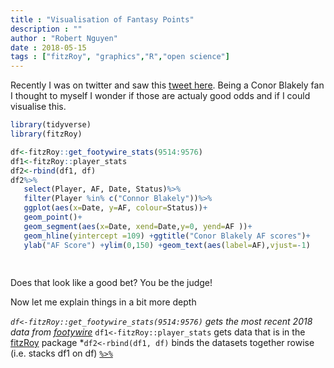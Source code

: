 ```yaml
---
title : "Visualisation of Fantasy Points"
description : ""
author : "Robert Nguyen"
date : 2018-05-15
tags : ["fitzRoy", "graphics","R","open science"]
---
```


Recently I was on twitter and saw this [tweet here](https://twitter.com/chriseddy999/status/994920249148432384). Being a Conor Blakely fan I thought to myself I wonder if those are actualy good odds and if I could visualise this. 

```r
library(tidyverse)
library(fitzRoy)

df<-fitzRoy::get_footywire_stats(9514:9576)
df1<-fitzRoy::player_stats
df2<-rbind(df1, df) 
df2%>%
   select(Player, AF, Date, Status)%>%
   filter(Player %in% c("Connor Blakely"))%>%
   ggplot(aes(x=Date, y=AF, colour=Status))+
   geom_point()+
   geom_segment(aes(x=Date, xend=Date,y=0, yend=AF ))+
   geom_hline(yintercept =109) +ggtitle("Conor Blakely AF scores")+
   ylab("AF Score") +ylim(0,150) +geom_text(aes(label=AF),vjust=-1)
 
 

```

Does that look like a good bet? You be the judge!

Now let me explain things in a bit more depth

*`df<-fitzRoy::get_footywire_stats(9514:9576)` gets the most recent 2018 data from [footywire](https://www.footywire.com)
*`df1<-fitzRoy::player_stats` gets data that is in the [fitzRoy](https://github.com/jimmyday12/fitzRoy) package
*`df2<-rbind(df1, df)` binds the datasets together rowise (i.e. stacks df1 on df)
[`%>%`](https://www.datacamp.com/community/tutorials/pipe-r-tutorial)

